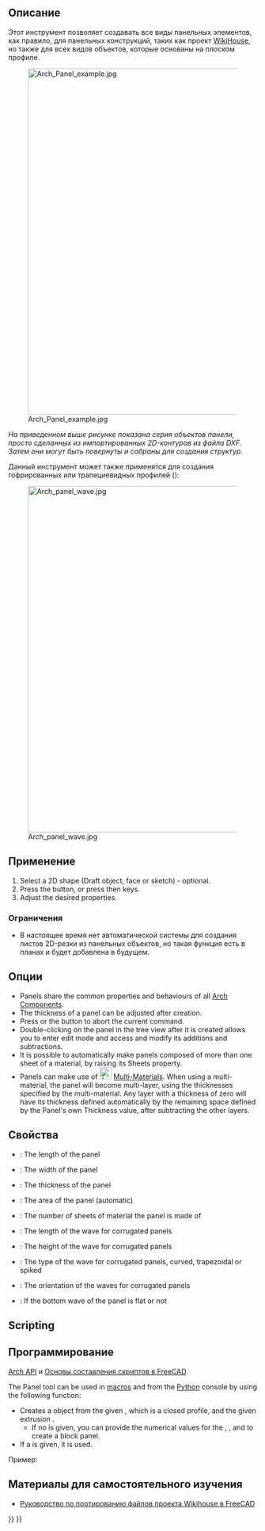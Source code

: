 <languages/>

<div class="mw-translate-fuzzy">
{{Docnav/ru
|[[Arch_CompPanel/ru|Инструменты панелирования]]
|[[Arch_Panel_Cut/ru|Панельный контур]]
|[[Arch_Workbench/ru|Архитектурный верстак "Arch"]]
|IconL=Arch_CompPanel.png
|IconR=Arch_Panel_Cut.svg
|IconC=Workbench_Arch.svg
}}
</div>

{{VeryImportantMessage|THIS COMMAND IS PART OF THE INTEGRATED [[BIM_Workbench|BIM WORKBENCH]] IN V1.0<br>
This page has been updated for that version.}}

<div class="mw-translate-fuzzy">
{{GuiCommand/ru
|Name/ru=Паенль
|Name=Arch_Panel
|MenuLocation=Arch → Инструменты панелирования → Панель
|Workbenches=[[Arch_Workbench/ru|Arch]]
|Shortcut={{KEY|P}} {{KEY|A}}
|Version=0.15
|SeeAlso=[[Arch_Panel_Cut/ru|Панельный контур]], [[Arch_Panel_Sheet/ru|Панельный лист]]
}}
</div>

<span id="Description"></span>
==Описание==

<div class="mw-translate-fuzzy">
Этот инструмент позволяет создавать все виды панельных элементов, как правило, для панельных конструкций, таких как проект [http://www.wikihouse.cc/ WikiHouse], но также для всех видов объектов, которые основаны на плоском профиле.
</div>

[[Image:Arch Panel example.jpg|700px]] 

''На приведенном выше рисунке показана серия объектов панели, просто сделанных из импортированных 2D-контуров из файла DXF. Затем они могут быть повернуты и собраны для создания структур.''

Данный инструмент может также применятся для создания гофрированных или трапециевидных профилей ({{VersionPlus/ru|0.17}}):

[[Image:Arch panel wave.jpg|700px]] 

<span id="Usage"></span>
==Применение==

# Select a 2D shape (Draft object, face or sketch) - optional.
# Press the {{Button|[[Image:Arch Panel.svg|16px]] [[Arch_Panel|Panel]]}} button, or press {{KEY|P}} then {{KEY|A}} keys.
# Adjust the desired properties.

<span id="Limitations"></span>
=== Ограничения ===

* В настоящее время нет автоматической системы для создания листов 2D-резки из панельных объектов, но такая функция есть в планах и будет добавлена в будущем.

<span id="Options"></span>
==Опции==

* Panels share the common properties and behaviours of all [[Arch_Component|Arch Components]].
* The thickness of a panel can be adjusted after creation.
* Press {{KEY|Esc}} or the {{Button|Cancel}} button to abort the current command.
* Double-clicking on the panel in the tree view after it is created allows you to enter edit mode and access and modify its additions and subtractions.
* It is possible to automatically make panels composed of more than one sheet of a material, by raising its Sheets property.
* Panels can make use of [[Image:Arch_MultiMaterial.svg|24px]] [[Arch_MultiMaterial|Multi-Materials]]. When using a multi-material, the panel will become multi-layer, using the thicknesses specified by the multi-material. Any layer with a thickness of zero will have its thickness defined automatically by the remaining space defined by the Panel's own Thickness value, after subtracting the other layers.

<span id="Properties"></span>
==Свойства==

* {{PropertyData|Length}}: The length of the panel
* {{PropertyData|Width}}: The width of the panel
* {{PropertyData|Thickness}}: The thickness of the panel
* {{PropertyData|Area}}: The area of the panel (automatic)
* {{PropertyData|Sheets}}: The number of sheets of material the panel is made of
* {{PropertyData|Wave Length}}: The length of the wave for corrugated panels
* {{PropertyData|Wave Height}}: The height of the wave for corrugated panels
* {{PropertyData|Wave Type}}: The type of the wave for corrugated panels, curved, trapezoidal or spiked
* {{PropertyData|Wave Direction}}: The orientation of the waves for corrugated panels
* {{PropertyData|Bottom Wave}}: If the bottom wave of the panel is flat or not

==Scripting==

<div class="mw-translate-fuzzy">
==Программирование==
{{Emphasis|См. так же:}} [[Arch_API/ru|Arch API]] и [[FreeCAD_Scripting_Basics/ru|Основы составления скриптов в FreeCAD]].
</div>

The Panel tool can be used in [[Macros|macros]] and from the [[Python|Python]] console by using the following function:

{{Code|code=
Panel = makePanel(baseobj=None, length=0, width=0, thickness=0, placement=None, name="Panel")
}}

* Creates a {{incode|Panel}} object from the given {{incode|baseobj}}, which is a closed profile, and the given extrusion {{incode|thickness}}.
** If no {{incode|baseobj}} is given, you can provide the numerical values for the {{incode|length}}, {{incode|width}}, and {{incode|thickness}} to create a block panel.
* If a {{incode|placement}} is given, it is used.

Пример:

{{Code|code=
import FreeCAD, Draft, Arch

Rect = Draft.makeRectangle(1000, 400)
Panel = Arch.makePanel(Rect, thickness=36)
}}

<span id="Tutorials"></span>
== Материалы для самостоятельного изучения ==

<div class="mw-translate-fuzzy">
* [[Wikihouse_porting_tutorial/ru|Руководство по портированию файлов проекта Wikihouse в FreeCAD]]
</div>


<div class="mw-translate-fuzzy">
{{Docnav/ru
|[[Arch_CompPanel/ru|Инструменты панелирования]]
|[[Arch_Panel_Cut/ru|Панельный контур]]
|[[Arch_Workbench/ru|Архитектурный верстак "Arch"]]
|IconL=Arch_CompPanel.png
|IconR=Arch_Panel_Cut.svg
|IconC=Workbench_Arch.svg
}}
</div>

{{BIM_Tools_navi{{#translation:}}}}
{{Userdocnavi{{#translation:}}}}